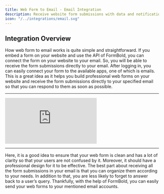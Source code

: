 ```yaml
---
title: Web Form to Email - Email Integration
description: Receive website form submissions with data and notification via email using FormBold.
icon: "/../integrations/email.svg"
---
```


## Integration Overview

How web form to email works is quite simple and straightforward. If you embed a form on your website and use the API of FormBold, you can connect the form on your website to your email. So, you will be able to receive the form submissions directly to your email. After logging in, you can easily connect your form to the available apps, one of which is emails. This is a great idea as it helps you build professional web forms on your website and receive the form submissions directly to your specified email so that you can respond to them as soon as possible.

---

<iframe
  src="https://www.youtube.com/embed/0DP3dUwOodA"
  title="Form to Email"
  frameborder="0"
  allow="accelerometer; autoplay; clipboard-write; encrypted-media; gyroscope; picture-in-picture"
  allowfullscreen
></iframe>

---

Here, it is a good idea to ensure that your web form is clean and has a lot of clarity so that your users are not confused by it. Moreover, it should have a professional design for it to be effective. The best part about receiving all the form submissions in your email is that you can organize them according to your needs. In addition to that, you are less likely to forget to answer back to a user’s query. Thankfully, with the help of FormBold, you can easily send your web forms to your mentioned email accounts.
